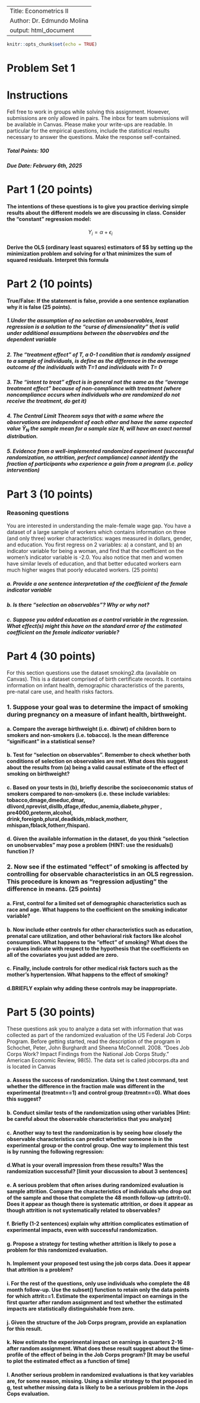 
---
Title: Econometrics II 
Author: Dr. Edmundo Molina 
output: html_document
---

```r
knitr::opts_chunk$set(echo = TRUE)
```

# Problem Set 1

# Instructions  
Fell free to work in groups while solving this assignment. However, submissions are only allowed in pairs. The inbox for team submissions will be available in Canvas. Please make your write-ups are readable. In particular for the empirical questions, include the statistical results necessary to answer the questions. Make the response self-contained. 

##### Total Points: 100 
##### Due Date: February 6th, 2025

# Part 1 (20 points)
#### The intentions of these questions is to give you practice deriving simple results about the different models we are discussing in class. Consider the "constant" regression model: 

$$ Y_{i}=\alpha + \epsilon_{i}$$

#### Derive the OLS (ordinary least squares) estimators of $\alpha $ by setting up the minimization problem and solving for $\hat{\alpha}$ that minimizes the sum of squared residuals. Interpret this formula

# Part 2 (10 points)

#### True/False:  If the statement is false, provide a one sentence explanation why it is false (25 points).

##### 1.Under the assumption of no selection on unobservables, least regression is a solution to the "curse of dimensionality" that is valid under additional assumptions between the observables and the dependent variable

##### 2.	The "treatment effect" of T, a 0-1 condition that is randomly assigned to a sample of individuals, is define as the difference in the average outcome of the individuals with T=1 and individuals with T= 0

##### 3.	The "intent to treat" effect is in general not the same as the "average treatment effect" because of non-compliance with treatment (where noncompliance occurs when individuals who are randomized do not receive the treatment, do get it)

##### 4. The Central Limit Theorem says that with a same where the observations are independent of each other and have the same expected value $\bar{Y}_{N}$  the sample mean for a sample size N, will have an exact normal distribution.

##### 5. Evidence from a well-implemented randomized experiment (successful randomization, no attrition, perfect compliance) cannot identify the fraction of participants who experience a gain from a program (i.e. policy intervention)

# Part 3 (10 points)

### Reasoning questions

You are interested in understanding the male-female wage gap. You have a dataset of a large sample of workers which contains information on three (and only three) worker characteristics: wages measured in dollars, gender, and education. You first regress on 2 variables: a) a constant, and b) an indicator variable for being a woman, and find that the coefficient on the women's indicator variable is -2.0. You also notice that men and women have similar levels of education, and that better educated workers earn much higher wages that poorly educated workers. (25 points)


##### a.	Provide a one sentence interpretation of the coefficient of the female indicator variable

##### b.	Is there "selection on observables"? Why or why not?

##### c.	Suppose you added education as a control variable in the regression. What effect(s) might this have on the standard error of the estimated coefficient on the female indicator variable?

# Part 4 (30 points)

For this section questions use the dataset smoking2.dta (available on Canvas). This is a dataset comprised of birth certificate records. It contains information on infant health, demographic characteristics of the parents, pre-natal care use, and health risks factors.

### 1. Suppose your goal was to determine the impact of smoking during pregnancy on a measure of infant health, birthweight. 

#### a. Compare the average birthweight (i.e. dbirwt) of children born to smokers and non-smokers (i.e. tobacco). Is the mean difference "significant" in a statistical sense?


#### b.	Test for "selection on observables". Remember to check whether both conditions of selection on observables are met. What does this suggest about the results from (a) being a valid causal estimate of the effect of smoking on birthweight?

#### c. Based on your tests in (b), briefly describe the socioeconomic status of smokers compared to non-smokers (i.e. these include variables: tobacco,dmage,dmeduc,dmar, dlivord,nprevist,disllb,dfage,dfeduc,anemia,diabete,phyper , pre4000,preterm,alcohol, drink,foreignb,plural,deadkids,mblack,motherr, mhispan,fblack,fotherr,fhispan).

#### d. Given the available information in the dataset, do you think "selection on unobservables" may pose a problem (HINT: use the residuals() function )?

### 2. Now see if the estimated "effect" of smoking is affected by controlling for observable characteristics in an OLS regression. This procedure is known as "regression adjusting" the difference in means. (25 points)

#### a. First, control for a limited set of demographic characteristics such as race and age. What happens to the coefficient on the smoking indicator variable?

#### b. Now include other controls for other characteristics such as education, prenatal care utilization, and other behavioral risk factors like alcohol consumption. What happens to the "effect" of smoking? What does the p-values indicate with respect to the hypothesis that the coefficients on all of the covariates you just added are zero.

#### c.	Finally, include controls for other medical risk factors such as the mother's hypertension. What happens to the effect of smoking?

#### d.BRIEFLY explain why adding these controls may be inappropriate.


# Part 5 (30 points)

These questions ask you to analyze a data set with information that was collected as part of the randomized evaluation of the US Federal Job Corps Program. Before getting started, read the description of the program in Schochet, Peter, John Burghardt and Sheena McConnell. 2008. "Does Job Corps Work? Impact Findings from the National Job Corps Study." American Economic Review, 98(5).  The data set is called jobcorps.dta and is located in Canvas 

#### a. Assess the success of randomization. Using the t.test command, test whether the difference in the fraction male was different in the experimental (treatmnt==1) and control group (treatmnt==0). What does this suggest? 

#### b. Conduct similar tests of the randomization using other variables [Hint: be careful about the observable characteristics that you analyze]

#### c. Another way to test the randomization is by seeing how closely the observable characteristics can predict whether someone is in the experimental group or the control group. One way to implement this test is by running the following regression: 

#### d.What is your overall impression from these results? Was the randomization successful? [limit your discussion to about 3 sentences] 

#### e. A serious problem that often arises during randomized evaluation is sample attrition. Compare the characteristics of individuals who drop out of the sample and those that complete the 48 month follow-up (attrit=0). Does it appear as though there is systematic attrition, or does it appear as though attrition is not systematically related to observables? 

#### f. Briefly (1-2 sentences) explain why attrition complicates estimation of experimental impacts, even with successful randomization. 

#### g. Propose a strategy for testing whether attrition is likely to pose a problem for this randomized evaluation.

#### h. Implement your proposed test using the job corps data. Does it appear that attrition is a problem? 

#### i. For the rest of the questions, only use individuals who complete the 48 month follow-up. Use the subset() function to retain only the data points for which attrit==1. Estimate the experimental impact on earnings in the first quarter after random assignment and test whether the estimated impacts are statistically distinguishable from zero. 

#### j. Given the structure of the Job Corps program, provide an explanation for this result. 

#### k. Now estimate the experimental impact on earnings in quarters 2-16 after random assignment. What does these result suggest about the time-profile of the effect of being in the Job Corps program? [It may be useful to plot the estimated effect as a function of time]

#### l. Another serious problem in randomized evaluations is that key variables are, for some reason, missing. Using a similar strategy to that proposed in g, test whether missing data is likely to be a serious problem in the Jops Cops evaluation. 
